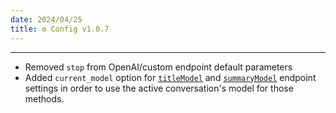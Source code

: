 ```yaml
---
date: 2024/04/25
title: ⚙️ Config v1.0.7
---
```



<ChangelogHeader />

---

- Removed `stop` from OpenAI/custom endpoint default parameters
- Added `current_model` option for [`titleModel`](./custom_config.md#titlemodel) and [`summaryModel`](./custom_config.md#summarymodel) endpoint settings in order to use the active conversation's model for those methods.